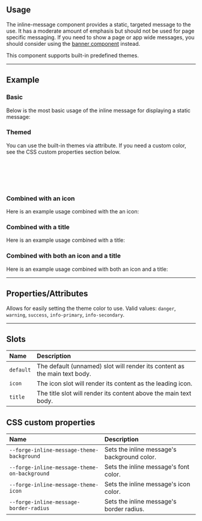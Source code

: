 
<PageSection>

## Usage

The inline-message component provides a static, targeted message to the use. It has a moderate amount of emphasis but should not be used for page specific messaging.
If you need to show a page or app wide messages, you should consider using the [banner component](?path=/story/components-banner--default) instead.

This component supports built-in predefined themes.

</PageSection>

---

<PageSection>

## Example

### Basic

Below is the most basic usage of the inline message for displaying a static message:

<LiveDemo codeHtml={InlineMessageDefaultCodeHtml()}>
  <InlineMessageDemo />
</LiveDemo>

### Themed

You can use the built-in themes via attribute. If you need a custom color, see the CSS custom properties section below.

<LiveDemo layout="column" codeHtml={InlineMessageThemeCodeHtml()}>
  <InlineMessageDemo theme="danger" />
  <br/>
  <InlineMessageDemo theme="warning" />
  <br/>
  <InlineMessageDemo theme="success" />
  <br/>
  <InlineMessageDemo theme="info-primary" />
  <br/>
  <InlineMessageDemo theme="info-secondary" />
</LiveDemo>

### Combined with an icon

Here is an example usage combined with the an icon:


<LiveDemo codeHtml={InlineMessageIconCodeHtml()}>
  <InlineMessageDemo hasIcon={true}/>
</LiveDemo>

### Combined with a title

Here is an example usage combined with a title:


<LiveDemo codeHtml={InlineMessageTitleCodeHtml()}>
  <InlineMessageDemo hasTitle={true}/>
</LiveDemo>


### Combined with both an icon and a title

Here is an example usage combined with both an icon and a title:


<LiveDemo codeHtml={InlineMessageIconTitleCodeHtml()}>
  <InlineMessageDemo hasIcon={true} hasTitle={true}/>
</LiveDemo>

</PageSection>

---

<PageSection>

## Properties/Attributes

<PropertyDef name="theme" type="string" prop={false} defaultValue="&quot;info-primary&quot;">

Allows for easily setting the theme color to use. Valid values: `danger`, `warning`, `success`, `info-primary`, `info-secondary`.

</PropertyDef>

</PageSection>

---

<PageSection>

## Slots

| Name                           | Description
| :------------------------------| :----------------
| `default`                      | The default (unnamed) slot will render its content as the main text body.
| `icon`                         | The icon slot will render its content as the leading icon.
| `title`                        | The title slot will render its content above the main text body.

</PageSection>

<PageSection>

## CSS custom properties

| Name                                                  | Description
| :-----------------------------------------------------| :----------------
| `--forge-inline-message-theme-background`               | Sets the inline message's background color.
| `--forge-inline-message-theme-on-background`            | Sets the inline message's font color.
| `--forge-inline-message-theme-icon`                     | Sets the inline message's icon color.
| `--forge-inline-message-border-radius`                  | Sets the inline message's border radius.

</PageSection>